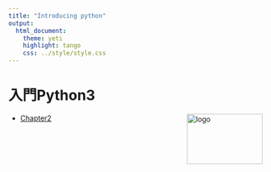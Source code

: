 ```yaml
---
title: "Introducing python"
output:
  html_document:
    theme: yeti
    highlight: tango
    css: ../style/style.css
---
```



# 入門Python3

<img src="../images/python_ml.jpeg" alt="logo" width="150" height="100" align = "right">

- [Chapter2](ch02.ipynb)